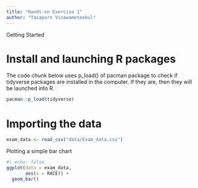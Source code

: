 ```yaml
---
title: "Hands-on Exercise 1"
author: "Tasaporn Visawameteekul"
---
```


Getting Started

# Install and launching R packages

The code chunk below uses p_load() of pacman package to check if tidyverse packages are installed in the computer. If they are, then they will be launched into R.

```r
pacman::p_load(tidyverse)
```

# Importing the data

```r
exam_data <- read_csv("data/Exam_data.csv")
```

Plotting a simple bar chart

```r
#| echo: false
ggplot(data = exam_data,
       aes(x = RACE)) +
  geom_bar()
```
